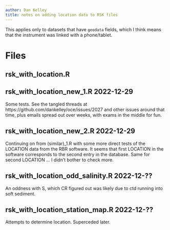 ```yaml
---
author: Dan Kelley
title: notes on adding location data to RSK files
---
```


This applies only to datasets that have `geodata` fields, which I think means
that the instrument was linked with a phone/tablet.

# Files

## rsk_with_location.R

## rsk_with_location_new_1.R 2022-12-29

Some tests.  See the tangled threads at
https://github.com/dankelley/oce/issues/2027 and other issues around that time,
plus emails spread out over weeks, with exams in the middle for fun.

## rsk_with_location_new_2.R 2022-12-29

Continuing on from (similar)_1.R with some more direct tests of the LOCATION data from the RBR software.  It seems that first LOCATION in the software corresponds to the second entry in the database. Same for second LOCATION ... I didn't bother to check more.

## rsk_with_location_odd_salinity.R 2022-12-??

An oddness with S, which CR figured out was likely due to ctd running into soft sediment.

## rsk_with_location_station_map.R 2022-12-??

Attempts to determine location.  Superceded later.
